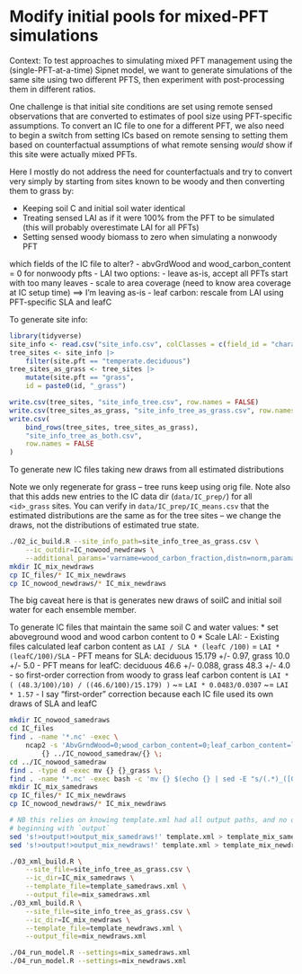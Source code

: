 # Modify initial pools for mixed-PFT simulations

Context: To test approaches to simulating mixed PFT management using the
(single-PFT-at-a-time) Sipnet model, we want to generate simulations of the
same site using two different PFTS, then experiment with post-processing them
in different ratios.

One challenge is that initial site conditions are set using remote sensed
observations that are converted to estimates of pool size using PFT-specific
assumptions. To convert an IC file to one for a different PFT, we also need
to begin a switch from setting ICs based on remote sensing to setting them
based on counterfactual assumptions of what remote sensing _would_ show if
this site were actually mixed PFTs.

Here I mostly do not address the need for counterfactuals and try to convert
very simply by starting from sites known to be woody and then converting them
to grass by:

* Keeping soil C and initial soil water identical
* Treating sensed LAI as if it were 100% from the PFT to be simulated
	(this will probably overestimate LAI for all PFTs)
* Setting sensed woody biomass to zero when simulating a nonwoody PFT

which fields of the IC file to alter?
	- abvGrdWood and wood_carbon_content = 0 for nonwoody pfts
	- LAI two options:
		- leave as-is, accept all PFTs start with too many leaves
		- scale to area coverage (need to know area coverage at IC setup time)
		==> I'm leaving as-is
	- leaf carbon: rescale from LAI using PFT-specific SLA and leafC

To generate site info:

```r
library(tidyverse)
site_info <- read.csv("site_info.csv", colClasses = c(field_id = "character"))
tree_sites <- site_info |>
	filter(site.pft == "temperate.deciduous")
tree_sites_as_grass <- tree_sites |>
	mutate(site.pft == "grass",
	id = paste0(id, "_grass")

write.csv(tree_sites, "site_info_tree.csv", row.names = FALSE)
write.csv(tree_sites_as_grass, "site_info_tree_as_grass.csv", row.names = FALSE)
write.csv(
	bind_rows(tree_sites, tree_sites_as_grass),
	"site_info_tree_as_both.csv",
	row.names = FALSE
)
```

To generate new IC files taking new draws from all estimated distributions

Note we only regenerate for grass -- tree runs keep using orig file.
Note also that this adds new entries to the IC data dir (`data/IC_prep/`) for
all `<id>_grass` sites. You can verify in `data/IC_prep/IC_means.csv` that the
estimated distributions are the same as for the tree sites -- we change the draws,
not the distributions of estimated true state.

```sh
./02_ic_build.R --site_info_path=site_info_tree_as_grass.csv \
	--ic_outdir=IC_nowood_newdraws \
	--additional_params='varname=wood_carbon_fraction,distn=norm,parama=0.0001,paramb=0.00001'
mkdir IC_mix_newdraws
cp IC_files/* IC_mix_newdraws
cp IC_nowood_newdraws/* IC_mix_newdraws
```

The big caveat here is that is generates new draws of soilC and initial soil water for each ensemble member.




To generate IC files that maintain the same soil C and water values:
* set aboveground wood and wood carbon content to 0
* Scale LAI:
	- Existing files calculated leaf carbon content as `LAI / SLA * (leafC /100)` = `LAI * (leafC/100)/SLA`
	- PFT means for SLA: deciduous 15.179 +/- 0.97, grass 10.0 +/- 5.0
	- PFT means for leafC: deciduous 46.6 +/- 0.088, grass 48.3 +/- 4.0
	- so first-order correction from woody to grass leaf carbon content is
		`LAI * ( (48.3/100)/10) / ((46.6/100)/15.179) )`
		~= `LAI * 0.0483/0.0307`
		~= `LAI * 1.57`
	- I say "first-order" correction because each IC file used its own draws of SLA and leafC

```sh
mkdir IC_nowood_samedraws
cd IC_files
find . -name '*.nc' -exec \
	ncap2 -s 'AbvGrndWood=0;wood_carbon_content=0;leaf_carbon_content=leaf_carbon_content*1.57' \
		{} ../IC_nowood_samedraw/{} \;
cd ../IC_nowood_samedraw
find . -type d -exec mv {} {}_grass \;
find . -name '*.nc' -exec bash -c 'mv {} $(echo {} | sed -E "s/(.*)_([0-9]+.nc)/\1_grass_\2/")' \;
mkdir IC_mix_samedraws
cp IC_files/* IC_mix_newdraws
cp IC_nowood_newdraws/* IC_mix_newdraws
```


```sh
# NB this relies on knowing template.xml had all output paths, and no others,
# beginning with `output`
sed 's!>output!>output_mix_samedraws!' template.xml > template_mix_samedraws.xml
sed 's!>output!>output_mix_newdraws!' template.xml > template_mix_newdraws.xml

./03_xml_build.R \
	--site_file=site_info_tree_as_grass.csv \
	--ic_dir=IC_mix_samedraws \
	--template_file=template_samedraws.xml \
	--output_file=mix_samedraws.xml
./03_xml_build.R \
	--site_file=site_info_tree_as_grass.csv \
	--ic_dir=IC_mix_newdraws \
	--template_file=template_newdraws.xml \
	--output_file=mix_newdraws.xml

./04_run_model.R --settings=mix_samedraws.xml
./04_run_model.R --settings=mix_newdraws.xml
```















